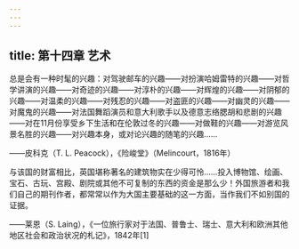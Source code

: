 ```yaml
---
---
---
```

title: 第十四章 艺术
---




总是会有一种时髦的兴趣：对驾驶邮车的兴趣——对扮演哈姆雷特的兴趣——对哲学讲演的兴趣——对奇迹的兴趣——对淳朴的兴趣——对辉煌的兴趣——对阴郁的兴趣——对温柔的兴趣——对残忍的兴趣——对盗匪的兴趣——对幽灵的兴趣——对魔鬼的兴趣——对法国舞蹈演员和意大利歌手以及德意志络腮胡和悲剧的兴趣——对在11月份享受乡下生活和在伦敦过冬的兴趣——对做鞋的兴趣——对游览风景名胜的兴趣——对兴趣本身，或对论兴趣的随笔的兴趣……

——皮科克（T. L. Peacock），《险峻堂》（Melincourt，1816年）

与该国的财富相比，英国堪称著名的建筑物实在少得可怜……投入博物馆、绘画、宝石、古玩、宫殿、剧院或其他不可复制的东西的资金是那么少！外国旅游者和我们自己的期刊作者，都常常以作为大国主要基础的这一方面，当作我们不如别国的证据。

——莱恩（S. Laing），《一位旅行家对于法国、普鲁士、瑞士、意大利和欧洲其他地区社会和政治状况的札记》，1842年[1]